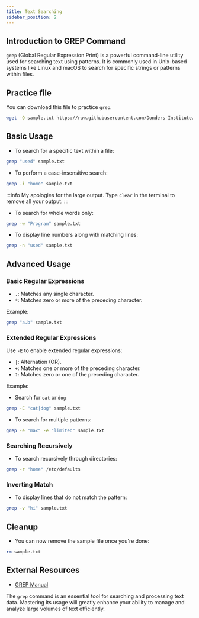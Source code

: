 ```yaml
---
title: Text Searching
sidebar_position: 2 
---
```


## Introduction to GREP Command

`grep` (Global Regular Expression Print) is a powerful command-line utility used for searching text using patterns. It is commonly used in Unix-based systems like Linux and macOS to search for specific strings or patterns within files.

## Practice file
You can download this file to practice `grep`.

```bash
wget -O sample.txt https://raw.githubusercontent.com/Donders-Institute/hpc-wiki-v2/master/docs/linux/exercise/gcutError_recon-all.log
```

## Basic Usage

- To search for a specific text within a file:
```bash
grep "used" sample.txt
```

- To perform a case-insensitive search:
```bash
grep -i "home" sample.txt
```

:::info
My apologies for the large output. Type `clear` in the terminal to remove all your output.
:::

- To search for whole words only:
```bash
grep -w "Program" sample.txt
```

- To display line numbers along with matching lines:
```bash
grep -n "used" sample.txt
```

## Advanced Usage

### Basic Regular Expressions

- `.`: Matches any single character.
- `*`: Matches zero or more of the preceding character.

Example:

```bash
grep "a.b" sample.txt
```

### Extended Regular Expressions

Use `-E` to enable extended regular expressions:

- `|`: Alternation (OR).
- `+`: Matches one or more of the preceding character.
- `?`: Matches zero or one of the preceding character.

Example:

- Search for `cat` or `dog`
```bash
grep -E "cat|dog" sample.txt
```

- To search for multiple patterns:
```bash
grep -e "max" -e "limited" sample.txt
```

### Searching Recursively

- To search recursively through directories:
```bash
grep -r "home" /etc/defaults
```

### Inverting Match

- To display lines that do not match the pattern:
```bash
grep -v "hi" sample.txt
```

## Cleanup

- You can now remove the sample file once you're done:
```bash
rm sample.txt
```

## External Resources

- [GREP Manual](https://man7.org/linux/man-pages/man1/grep.1.html)

The `grep` command is an essential tool for searching and processing text data. Mastering its usage will greatly enhance your ability to manage and analyze large volumes of text efficiently.